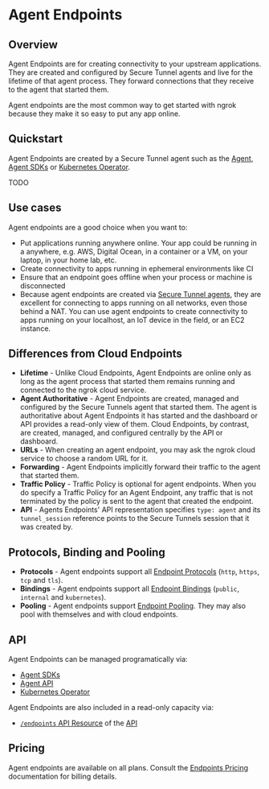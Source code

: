# Agent Endpoints

## Overview

Agent Endpoints are for creating connectivity to your upstream applications.
They are created and configured by Secure Tunnel agents and live for the
lifetime of that agent process. They forward connections that they receive to
the agent that started them.

Agent endpoints are the most common way to get started with ngrok because they
make it so easy to put any app online.

## Quickstart

Agent Endpoints are created by a Secure Tunnel agent such as the
[Agent](/agent/), [Agent SDKs](/agent-sdks) or [Kubernetes Operator](/k8s/).

TODO

## Use cases

Agent endpoints are a good choice when you want to:

- Put applications running anywhere online. Your app could be running in a
  anywhere, e.g. AWS, Digital Ocean, in a container or a VM, on your laptop, in
  your home lab, etc.
- Create connectivity to apps running in ephemeral environments like CI
- Ensure that an endpoint goes offline when your process or machine is
  disconnected
- Because agent endpoints are created via [Secure Tunnel agents](/agent/),
  they are excellent for connecting to apps running on all networks, even those
  behind a NAT. You can use agent endpoints to create connectivity to apps
  running on your localhost, an IoT device in the field, or an EC2 instance.

## Differences from Cloud Endpoints

- **Lifetime** - Unlike Cloud Endpoints, Agent Endpoints are online only as
  long as the agent process that started them remains running and connected to
  the ngrok cloud service.
- **Agent Authoritative** - Agent Endpoints are created, managed and configured
  by the Secure Tunnels agent that started them. The agent is authoritative
  about Agent Endpoints it has started and the dashboard or API provides a
  read-only view of them. Cloud Endpoints, by contrast, are created, managed, and
  configured centrally by the API or dashboard.
- **URLs** - When creating an agent endpoint, you may ask the ngrok cloud
  service to choose a random URL for it.
- **Forwarding** - Agent Endpoints implicitly forward their traffic to the
  agent that started them.
- **Traffic Policy** - Traffic Policy is optional for agent endpoints. When you
  do specify a Traffic Policy for an Agent Endpoint, any traffic that is not
  terminated by the policy is sent to the agent that created the endpoint.
- **API** - Agents Endpoints' API representation specifies `type: agent` and its
  `tunnel_session` reference points to the Secure Tunnels session that it was
  created by.

## Protocols, Binding and Pooling

- **Protocols** - Agent endpoints support all [Endpoint
  Protocols](/universal-gateway/endpoints-overview/#protocol) (`http`, `https`, `tcp`
  and `tls`).
- **Bindings** - Agent endpoints support all [Endpoint
  Bindings](/universal-gateway/endpoints-overview/#bindings) (`public`,
  `internal` and `kubernetes`).
- **Pooling** - Agent endpoints support [Endpoint
  Pooling](/universal-gateway/endpoint-pooling/). They may also pool with
  themselves and with cloud endpoints.

## API

Agent Endpoints can be managed programatically via:

- [Agent SDKs](/agent-sdks/)
- [Agent API](/agent/api/)
- [Kubernetes Operator](/k8s/getting-started-kic/)

Agent Endpoints are also included in a read-only capacity via:

- [`/endpoints` API Resource](/api/resources/endpoints/#list-endpoints) of the [API](/api)

## Pricing

Agent endpoints are available on all plans. Consult the [Endpoints
Pricing](/universal-gateway/endpoints-overview/#pricing) documentation for
billing details.
